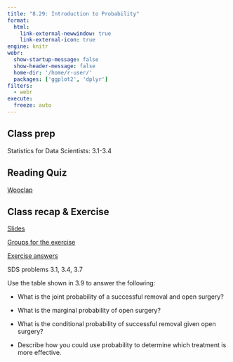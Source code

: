```yaml
---
title: "8.29: Introduction to Probability"
format: 
  html:
    link-external-newwindow: true
    link-external-icon: true
engine: knitr
webr: 
  show-startup-message: false
  show-header-message: false
  home-dir: '/home/r-user/'
  packages: ['ggplot2', 'dplyr']
filters:
  - webr
execute:
  freeze: auto
---
```


## Class prep

Statistics for Data Scientists: 3.1-3.4

## Reading Quiz

[Wooclap](https://app.wooclap.com/KPNJGA?from=event-page)

## Class recap & Exercise

[Slides](probability_slides-speaker.html)

[Groups for the exercise](https://docs.google.com/spreadsheets/d/16Eed60rRnipqaPwrCnzAiLTd66RNS5T9N3ohW0Fq4xY/edit?usp=sharing)

[Exercise answers](submission_263215359.pdf)

SDS problems 3.1, 3.4, 3.7

Use the table shown in 3.9 to answer the following:

-   What is the joint probability of a successful removal and open surgery?

-   What is the marginal probability of open surgery?

-   What is the conditional probability of successful removal given open surgery?

-   Describe how you could use probability to determine which treatment is more effective.
